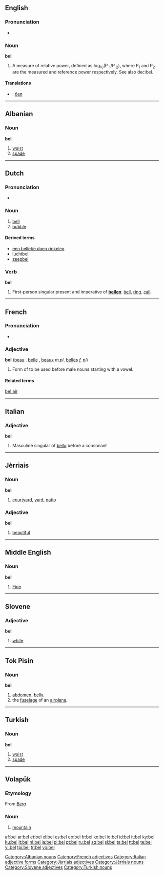 {{also|Bel}}
==English==

===Pronunciation===
* {{rhymes|ɛl}}

===Noun===
'''bel'''

# A measure of relative power, defined as  log<sub>10</sub>(P <sub>1</sub>/P <sub>2</sub>), where P<sub>1</sub> and P<sub>2</sub> are the measured and reference power respectively. See also decibel.

====Translations====
{{checktrans}}

* {{ttbc|Bulgarian}}: [[бел]] {{m}}

----

==Albanian==

===Noun===
'''bel'''

# [[waist]]
# [[spade]]

[[Category:Albanian nouns]]

----

==Dutch==

===Pronunciation===
* {{audio|Nl-bel.ogg|audio}}

===Noun===
{{nl-noun|g1=m|g2=f|bellen|belletje}}

# [[bell]]
# [[bubble]]

====Derived terms====
* [[een belletje doen rinkelen]]
* [[luchtbel]]
* [[zeepbel]]

===Verb===
'''bel'''

# First-person singular present and imperative of '''[[bellen]]''': [[bell]], [[ring]], [[call]].

----

==French==

===Pronunciation===
* {{IPA|/bɛl/|lang=fr}}, {{SAMPA|/bEl/}}

===Adjective===
'''bel''' {{m}} ([[beau]] {{m}}, [[belle]] {{f}}, [[beaux]] ''m,pl'', [[belles]] ''f, pl'')

# Form of {{term|beau||lang=fr|beautiful, nice}} to be used before male nouns starting with a vowel.

====Related terms====
[[bel air]]

[[Category:French adjectives]]

----

==Italian==

===Adjective===
'''bel'''

# Masculine singular of [[bello#Italian|bello]] before a consonant

[[Category:Italian adjective forms]]

----

==Jèrriais==

===Noun===
'''bel''' {{m}}

# [[courtyard]], [[yard]], [[patio]]

===Adjective===
'''bel''' {{m}}

# [[beautiful]]

[[Category:Jèrriais adjectives]]
[[Category:Jèrriais nouns]]

----

==Middle English==

===Noun===
'''bel'''

# [[fine|Fine]]. {{gloss-stub|Middle English}}

----

==Slovene==

===Adjective===
'''bel'''

# [[white]]

[[Category:Slovene adjectives]]

----

==Tok Pisin==

===Noun===
'''bel'''

# [[abdomen]], [[belly]].
# the [[fuselage]] of an [[airplane]].

----

==Turkish==

===Noun===
'''bel'''

# [[waist]]
# [[spade]]

[[Category:Turkish nouns]]

----

==Volapük==

===Etymology===
From {{etyl|de|vo}} ''[[Berg]]''

===Noun===
{{infl|vo|noun}}

# [[mountain]]

[[af:bel]]
[[ar:bel]]
[[et:bel]]
[[el:bel]]
[[es:bel]]
[[eo:bel]]
[[fr:bel]]
[[ko:bel]]
[[io:bel]]
[[id:bel]]
[[it:bel]]
[[ky:bel]]
[[ku:bel]]
[[lt:bel]]
[[nl:bel]]
[[ja:bel]]
[[pl:bel]]
[[pt:bel]]
[[ru:bel]]
[[sq:bel]]
[[sl:bel]]
[[ta:bel]]
[[tt:bel]]
[[te:bel]]
[[vi:bel]]
[[tpi:bel]]
[[tr:bel]]
[[vo:bel]]